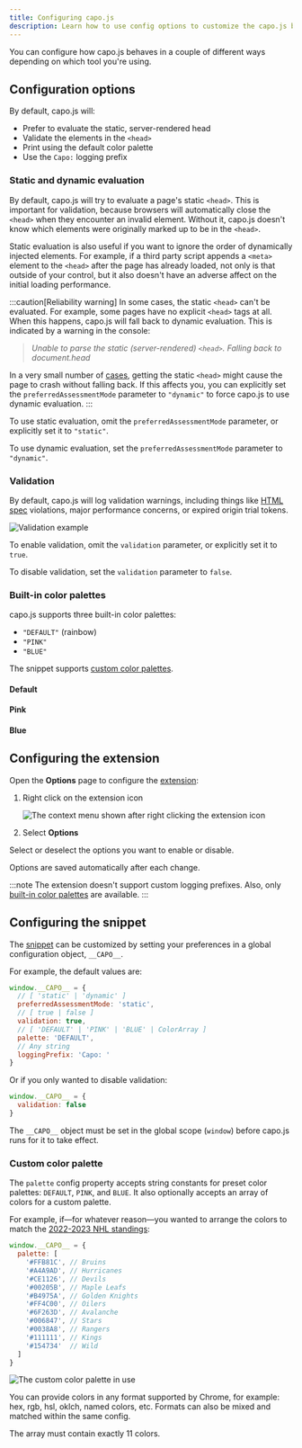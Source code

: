 ```yaml
---
title: Configuring capo.js
description: Learn how to use config options to customize the capo.js behavior
---
```



You can configure how capo.js behaves in a couple of different ways depending on which tool you're using.

## Configuration options

By default, capo.js will:
  - Prefer to evaluate the static, server-rendered head
  - Validate the elements in the `<head>`
  - Print using the default color palette
  - Use the `Capo:` logging prefix

### Static and dynamic evaluation

By default, capo.js will try to evaluate a page's static `<head>`. This is important for validation, because browsers will automatically close the `<head>` when they encounter an invalid element. Without it, capo.js doesn't know which elements were originally marked up to be in the `<head>`.

Static evaluation is also useful if you want to ignore the order of dynamically injected elements. For example, if a third party script appends a `<meta>` element to the `<head>` after the page has already loaded, not only is that outside of your control, but it also doesn't have an adverse affect on the initial loading performance.

:::caution[Reliability warning]
In some cases, the static `<head>` can't be evaluated. For example, some pages have no explicit `<head>` tags at all. When this happens, capo.js will fall back to dynamic evaluation. This is indicated by a warning in the console:

> _Unable to parse the static (server-rendered) `<head>`. Falling back to document.head_

In a very small number of [cases](https://github.com/rviscomi/capo.js/issues/31), getting the static `<head>` might cause the page to crash without falling back. If this affects you, you can explicitly set the `preferredAssessmentMode` parameter to `"dynamic"` to force capo.js to use dynamic evaluation.
:::

To use static evaluation, omit the `preferredAssessmentMode` parameter, or explicitly set it to `"static"`.

To use dynamic evaluation, set the `preferredAssessmentMode` parameter to `"dynamic"`.

### Validation

By default, capo.js will log validation warnings, including things like [HTML spec](https://html.spec.whatwg.org/multipage/semantics.html#the-head-element) violations, major performance concerns, or expired origin trial tokens.

![Validation example](../../../assets/validation-csp.png)

To enable validation, omit the `validation` parameter, or explicitly set it to `true`.

To disable validation, set the `validation` parameter to `false`.

### Built-in color palettes

capo.js supports three built-in color palettes:

- `"DEFAULT"` (rainbow)
- `"PINK"`
- `"BLUE"`

The snippet supports [custom color palettes](#custom-color-palette).

#### Default

<CapoPalette colors='[
  "#9e0142",
  "#d53e4f",
  "#f46d43",
  "#fdae61",
  "#fee08b",
  "#e6f598",
  "#abdda4",
  "#66c2a5",
  "#3288bd",
  "#5e4fa2",
  "#cccccc"
]' />

#### Pink

<CapoPalette colors='[
  "oklch(5% .1 320)",
  "oklch(13% .2 320)",
  "oklch(25% .2 320)",
  "oklch(35% .25 320)",
  "oklch(50% .27 320)",
  "oklch(67% .31 320)",
  "oklch(72% .25 320)",
  "oklch(80% .2 320)",
  "oklch(90% .1 320)",
  "oklch(99% .05 320)",
  "#ccc"
]' />

#### Blue

<CapoPalette colors='[
  "oklch(5% .1 200)",
  "oklch(13% .2 200)",
  "oklch(25% .2 200)",
  "oklch(35% .25 200)",
  "oklch(50% .27 200)",
  "oklch(67% .31 200)",
  "oklch(72% .25 200)",
  "oklch(80% .2 200)",
  "oklch(90% .1 200)",
  "oklch(99% .05 200)",
  "#ccc"
]' />

## Configuring the extension

Open the **Options** page to configure the [extension](/capo.js/user/extension/):

1. Right click on the extension icon <InlineCapoIcon />

    ![The context menu shown after right clicking the extension icon](../../../assets/crx-menu.png)

2. Select **Options**

Select or deselect the options you want to enable or disable.

<CapoOptions/>

Options are saved automatically after each change.

:::note
The extension doesn't support custom logging prefixes. Also, only [built-in color palettes](#built-in-color-palettes) are available.
:::

## Configuring the snippet

The [snippet](/capo.js/user/snippet/) can be customized by setting your preferences in a global configuration object, `__CAPO__`.

For example, the default values are:

```js
window.__CAPO__ = {
  // [ 'static' | 'dynamic' ]
  preferredAssessmentMode: 'static',
  // [ true | false ]
  validation: true,
  // [ 'DEFAULT' | 'PINK' | 'BLUE' | ColorArray ]
  palette: 'DEFAULT',
  // Any string
  loggingPrefix: 'Capo: '
}
```

Or if you only wanted to disable validation:

```js
window.__CAPO__ = {
  validation: false
}
```

The `__CAPO__` object must be set in the global scope (`window`) before capo.js runs for it to take effect.

### Custom color palette

The `palette` config property accepts string constants for preset color palettes: `DEFAULT`, `PINK`, and `BLUE`. It also optionally accepts an array of colors for a custom palette.

For example, if—for whatever reason—you wanted to arrange the colors to match the [2022-2023 NHL standings](https://www.nhl.com/standings/2022/league):

<CapoPalette colors='[
  "#FFB81C",
  "#A4A9AD",
  "#CE1126",
  "#00205B",
  "#B4975A",
  "#FF4C00",
  "#6F263D",
  "#006847",
  "#0038A8",
  "#111111",
  "#154734"
]' />

```js
window.__CAPO__ = {
  palette: [
    '#FFB81C', // Bruins
    '#A4A9AD', // Hurricanes
    '#CE1126', // Devils
    '#00205B', // Maple Leafs
    '#B4975A', // Golden Knights
    '#FF4C00', // Oilers
    '#6F263D', // Avalanche
    '#006847', // Stars
    '#0038A8', // Rangers
    '#111111', // Kings
    '#154734'  // Wild
  ]
}
```

![The custom color palette in use](../../../assets/custom-palette.png)

You can provide colors in any format supported by Chrome, for example: hex, rgb, hsl, oklch, named colors, etc. Formats can also be mixed and matched within the same config.

The array must contain exactly 11 colors.
